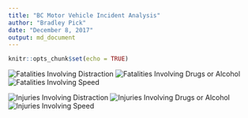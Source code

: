 ```yaml
---
title: "BC Motor Vehicle Incident Analysis"
author: "Bradley Pick"
date: "December 8, 2017"
output: md_document
---
```


```r
knitr::opts_chunk$set(echo = TRUE)
```


![Fatalities Involving Distraction](../results/img/fatal-distract-plot.png)
![Fatalities Involving Drugs or Alcohol](../results/img/fatal-drug-plot.png)
![Fatalities Involving Speed](../results/img/fatal-speed-plot.png)

![Injuries Involving Distraction](../results/img/injury-distract-plot.png)
![Injuries Involving Drugs or Alcohol](../results/img/injury-drug-plot.png)
![Injuries Involving Speed](../results/img/injury-speed-plot.png)
